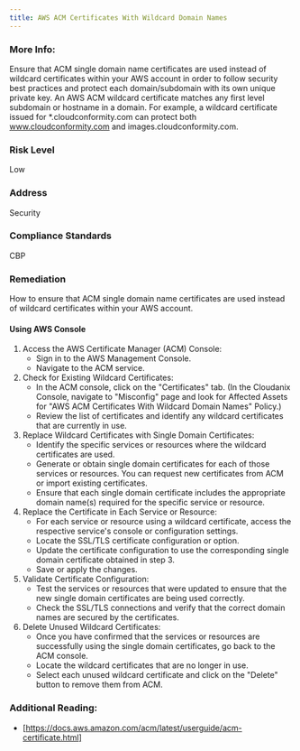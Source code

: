 ```yaml
---
title: AWS ACM Certificates With Wildcard Domain Names
---
```


### More Info:

Ensure that ACM single domain name certificates are used instead of wildcard certificates within your AWS account in order to follow security best practices and protect each domain/subdomain with its own unique private key. An AWS ACM wildcard certificate matches any first level subdomain or hostname in a domain. For example, a wildcard certificate issued for *.cloudconformity.com can protect both www.cloudconformity.com and images.cloudconformity.com.

### Risk Level

Low

### Address

Security

### Compliance Standards

CBP

### Remediation

How to ensure that ACM single domain name certificates are used instead of wildcard certificates within your AWS account.

#### Using AWS Console

1. Access the AWS Certificate Manager (ACM) Console:
   - Sign in to the AWS Management Console.
   - Navigate to the ACM service.
2. Check for Existing Wildcard Certificates:
   - In the ACM console, click on the "Certificates" tab.
     (In the Cloudanix Console, navigate to "Misconfig" page and look for Affected Assets for "AWS ACM Certificates With Wildcard Domain Names" Policy.)
   - Review the list of certificates and identify any wildcard certificates that are currently in use.
3. Replace Wildcard Certificates with Single Domain Certificates:
   - Identify the specific services or resources where the wildcard certificates are used.
   - Generate or obtain single domain certificates for each of those services or resources. You can request new certificates from ACM or import existing certificates.
   - Ensure that each single domain certificate includes the appropriate domain name(s) required for the specific service or resource.
4. Replace the Certificate in Each Service or Resource:
   - For each service or resource using a wildcard certificate, access the respective service's console or configuration settings.
   - Locate the SSL/TLS certificate configuration or option.
   - Update the certificate configuration to use the corresponding single domain certificate obtained in step 3.
   - Save or apply the changes.
5. Validate Certificate Configuration:
   - Test the services or resources that were updated to ensure that the new single domain certificates are being used correctly.
   - Check the SSL/TLS connections and verify that the correct domain names are secured by the certificates.
6. Delete Unused Wildcard Certificates:
   - Once you have confirmed that the services or resources are successfully using the single domain certificates, go back to the ACM console.
   - Locate the wildcard certificates that are no longer in use.
   - Select each unused wildcard certificate and click on the "Delete" button to remove them from ACM.

### Additional Reading:

- [https://docs.aws.amazon.com/acm/latest/userguide/acm-certificate.html]